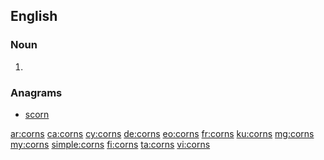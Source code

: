 ==English==

===Noun===
{{head|en|plural}}

# {{plural of|corn|lang=en}}

===Anagrams===
* [[scorn#English|scorn]]

[[ar:corns]]
[[ca:corns]]
[[cy:corns]]
[[de:corns]]
[[eo:corns]]
[[fr:corns]]
[[ku:corns]]
[[mg:corns]]
[[my:corns]]
[[simple:corns]]
[[fi:corns]]
[[ta:corns]]
[[vi:corns]]